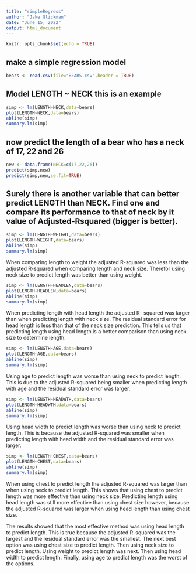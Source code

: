 ```yaml
---
title: "simpleRegress"
author: "Jake Glickman"
date: "June 15, 2022"
output: html_document
---
```


```r
knitr::opts_chunk$set(echo = TRUE)
```

## make a simple regression model

```r
bears <- read.csv(file="BEARS.csv",header = TRUE)
```

## Model LENGTH ~ NECK  this is an example  

```r
simp <- lm(LENGTH~NECK,data=bears)
plot(LENGTH~NECK,data=bears)
abline(simp)
summary.lm(simp)
```

## now predict the length of a bear who has a neck of 17, 22 and 26


```r
new <- data.frame(NECK=c(17,22,26))
predict(simp,new)
predict(simp,new,se.fit=TRUE)
```


## Surely there is another variable that can better predict LENGTH than NECK. Find one and compare its performance to that of neck by it value of Adjusted-Rsquared (bigger is better).


```r
simp <- lm(LENGTH~WEIGHT,data=bears)
plot(LENGTH~WEIGHT,data=bears)
abline(simp)
summary.lm(simp)
```

When comparing length to weight the adjusted R-squared was less than the adjusted R-squared when comparing length and neck size. Therefor using neck size to predict length was better than using weight.


```r
simp <- lm(LENGTH~HEADLEN,data=bears)
plot(LENGTH~HEADLEN,data=bears)
abline(simp)
summary.lm(simp)
```
When predicting length with head length the adjusted R- squared was larger than when predicting length with neck size. The residual standard error for head length is less than that of the neck size prediction. This tells us that predicting length using head length is a better comparison than using neck size to determine length.


```r
simp <- lm(LENGTH~AGE,data=bears)
plot(LENGTH~AGE,data=bears)
abline(simp)
summary.lm(simp)
```

Using age to predict length was worse than using neck to predict length. This is due to the adjusted R-squared being smaller when predicting length with age and the residual standard error was larger.


```r
simp <- lm(LENGTH~HEADWTH,data=bears)
plot(LENGTH~HEADWTH,data=bears)
abline(simp)
summary.lm(simp)
```

Using head width to predict length was worse than using neck to predict length. This is because the adjusted R-squared was smaller when predicting length with head width and the residual standard error was larger.


```r
simp <- lm(LENGTH~CHEST,data=bears)
plot(LENGTH~CHEST,data=bears)
abline(simp)
summary.lm(simp)
```

When using chest to predict length the adjusted R-squared was larger than when using neck to predict length. This shows that using chest to predict length was more effective than using neck size.
Predicting length using head length was still more effective than using chest size however, because the adjusted R-squared was larger when using head length than using chest size.


The results showed that the most effective method was using head length to predict length. This is true because the adjusted R-squared was the largest and the residual standard error was the smallest. The next best option was using chest size to predict length. Then using neck size to predict length. Using weight to predict length was next. Then using head width to predict length. Finally, using age to predict length was the worst of the options.

